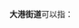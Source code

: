 '''大港街道'''可以指：
{{PRC admin/disambig|12/01/16/051/000|32/11/02/051/000|37/02/03/019/000}}
{{disambig|cat=四字乡级行政区划消歧义}}